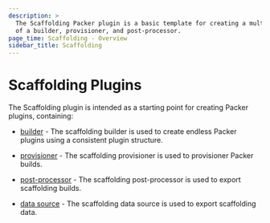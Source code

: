 ```yaml
---
description: >
  The Scaffolding Packer plugin is a basic template for creating a multi-component plugin consisting
  of a builder, provisioner, and post-processor.
page_time: Scaffolding - Overview
sidebar_title: Scaffolding
---
```


# Scaffolding Plugins

<!--
  Include a short overview about the plugin.
-->

The Scaffolding plugin is intended as a starting point for creating Packer plugins, containing:

- [builder](/docs/builders/builder-name`) - The scaffolding builder is used to create endless Packer
  plugins using a consistent plugin structure.

- [provisioner](/docs/provisioners/provisioner-name`) - The scaffolding provisioner is used to provisioner
  Packer builds.

- [post-processor](/docs/post-processors/postprocessor-name`) - The scaffolding post-processor is used to
  export scaffolding builds.

- [data source](/docs/datasources/datasource-name`) - The scaffolding data source is used to
  export scaffolding data.

<!--
  The overview page is a good place to document shared configuration or special environment configuration
  settings such as authentication, debugging guides, etc. Essentially any additional text that a user
  should be aware of to successfully use the plugin.

  Some additional sections include:

  ### Authentication

  ### Environment Variables

-->

